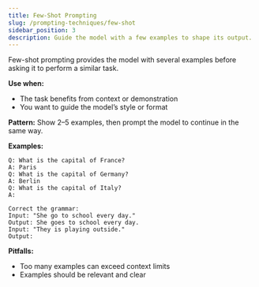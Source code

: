 ```yaml
---
title: Few-Shot Prompting
slug: /prompting-techniques/few-shot
sidebar_position: 3
description: Guide the model with a few examples to shape its output.
---
```


Few-shot prompting provides the model with several examples before asking it to perform a similar task.

**Use when:**
- The task benefits from context or demonstration
- You want to guide the model’s style or format

**Pattern:**
Show 2–5 examples, then prompt the model to continue in the same way.

**Examples:**
```text
Q: What is the capital of France?
A: Paris
Q: What is the capital of Germany?
A: Berlin
Q: What is the capital of Italy?
A:
```
```text
Correct the grammar:
Input: "She go to school every day."
Output: She goes to school every day.
Input: "They is playing outside."
Output:
```

**Pitfalls:**
- Too many examples can exceed context limits
- Examples should be relevant and clear